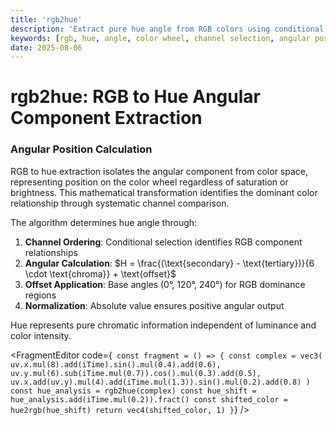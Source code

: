 ```yaml
---
title: 'rgb2hue'
description: 'Extract pure hue angle from RGB colors using conditional channel selection for color wheel position'
keywords: [rgb, hue, angle, color wheel, channel selection, angular position]
date: 2025-08-06
---
```



# rgb2hue: RGB to Hue Angular Component Extraction

### Angular Position Calculation

RGB to hue extraction isolates the angular component from color space, representing position on the color wheel regardless of saturation or brightness. This mathematical transformation identifies the dominant color relationship through systematic channel comparison.

The algorithm determines hue angle through:

1. **Channel Ordering**: Conditional selection identifies RGB component relationships
2. **Angular Calculation**: $H = \frac{(\text{secondary} - \text{tertiary})}{6 \cdot \text{chroma}} + \text{offset}$
3. **Offset Application**: Base angles (0°, 120°, 240°) for RGB dominance regions
4. **Normalization**: Absolute value ensures positive angular output

Hue represents pure chromatic information independent of luminance and color intensity.

<FragmentEditor
        code={`
const fragment = () => {
        const complex = vec3(
                uv.x.mul(8).add(iTime).sin().mul(0.4).add(0.6),
                uv.y.mul(6).sub(iTime.mul(0.7)).cos().mul(0.3).add(0.5),
                uv.x.add(uv.y).mul(4).add(iTime.mul(1.3)).sin().mul(0.2).add(0.8)
        )
        const hue_analysis = rgb2hue(complex)
        const hue_shift = hue_analysis.add(iTime.mul(0.2)).fract()
        const shifted_color = hue2rgb(hue_shift)
        return vec4(shifted_color, 1)
}`}
/>
